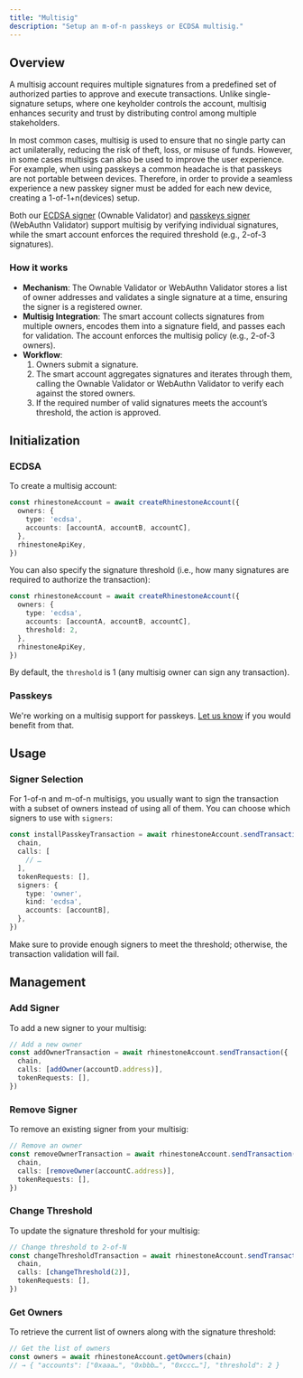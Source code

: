 ```yaml
---
title: "Multisig"
description: "Setup an m-of-n passkeys or ECDSA multisig."
---
```


## Overview

A multisig account requires multiple signatures from a predefined set of authorized parties to approve and execute transactions. Unlike single-signature setups, where one keyholder controls the account, multisig enhances security and trust by distributing control among multiple stakeholders. 

In most common cases, multisig is used to ensure that no single party can act unilaterally, reducing the risk of theft, loss, or misuse of funds. However, in some cases multisigs can also be used to improve the user experience. For example, when using passkeys a common headache is that passkeys are not portable between devices. Therefore, in order to provide a seamless experience a new passkey signer must be added for each new device, creating a 1-of-1+n(devices) setup.

Both our [ECDSA signer](./ecdsa-signer) (Ownable Validator) and [passkeys signer](./passkeys) (WebAuthn Validator) support multisig by verifying individual signatures, while the smart account enforces the required threshold (e.g., 2-of-3 signatures).

### How it works

* **Mechanism**: The Ownable Validator or WebAuthn Validator stores a list of owner addresses and validates a single signature at a time, ensuring the signer is a registered owner.  
* **Multisig Integration**: The smart account collects signatures from multiple owners, encodes them into a signature field, and passes each for validation. The account enforces the multisig policy (e.g., 2-of-3 owners).  
* **Workflow**:  
  1. Owners submit a signature.  
  2. The smart account aggregates signatures and iterates through them, calling the Ownable Validator or WebAuthn Validator to verify each against the stored owners.  
  3. If the required number of valid signatures meets the account’s threshold, the action is approved.

## Initialization

### ECDSA

To create a multisig account:

```ts {4}
const rhinestoneAccount = await createRhinestoneAccount({
  owners: {
    type: 'ecdsa',
    accounts: [accountA, accountB, accountC],
  },
  rhinestoneApiKey,
})
```

You can also specify the signature threshold (i.e., how many signatures are required to authorize the transaction):

```ts {5}
const rhinestoneAccount = await createRhinestoneAccount({
  owners: {
    type: 'ecdsa',
    accounts: [accountA, accountB, accountC],
    threshold: 2,
  },
  rhinestoneApiKey,
})
```

By default, the `threshold` is 1 (any multisig owner can sign any transaction).

### Passkeys

We're working on a multisig support for passkeys. [Let us know](http://t.me/kurt_larsen) if you would benefit from that.

## Usage

### Signer Selection

For 1-of-n and m-of-n multisigs, you usually want to sign the transaction with a subset of owners instead of using all of them. You can choose which signers to use with `signers`:

```ts {7-11}
const installPasskeyTransaction = await rhinestoneAccount.sendTransaction({
  chain,
  calls: [
    // …
  ],
  tokenRequests: [],
  signers: {
    type: 'owner',
    kind: 'ecdsa',
    accounts: [accountB],
  },
})
```

<Note>Make sure to provide enough signers to meet the threshold; otherwise, the transaction validation will fail.</Note>

## Management

### Add Signer

To add a new signer to your multisig:

```ts
// Add a new owner
const addOwnerTransaction = await rhinestoneAccount.sendTransaction({
  chain,
  calls: [addOwner(accountD.address)],
  tokenRequests: [],
})
```

### Remove Signer

To remove an existing signer from your multisig:

```ts
// Remove an owner
const removeOwnerTransaction = await rhinestoneAccount.sendTransaction({
  chain,
  calls: [removeOwner(accountC.address)],
  tokenRequests: [],
})
```

### Change Threshold

To update the signature threshold for your multisig:

```ts
// Change threshold to 2-of-N
const changeThresholdTransaction = await rhinestoneAccount.sendTransaction({
  chain,
  calls: [changeThreshold(2)],
  tokenRequests: [],
})
```

### Get Owners

To retrieve the current list of owners along with the signature threshold:

```ts
// Get the list of owners
const owners = await rhinestoneAccount.getOwners(chain)
// → { "accounts": ["0xaaa…", "0xbbb…", "0xccc…"], "threshold": 2 }
```
